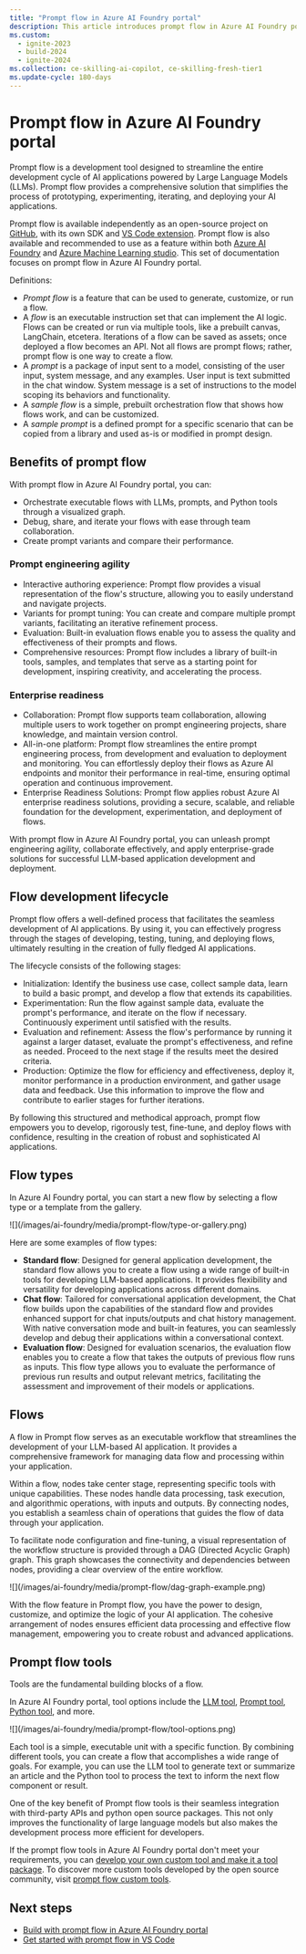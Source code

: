 ```yaml
---
title: "Prompt flow in Azure AI Foundry portal"
description: This article introduces prompt flow in Azure AI Foundry portal.
ms.custom:
  - ignite-2023
  - build-2024
  - ignite-2024
ms.collection: ce-skilling-ai-copilot, ce-skilling-fresh-tier1
ms.update-cycle: 180-days
---
```


# Prompt flow in Azure AI Foundry portal


<FeaturePreview />

Prompt flow is a development tool designed to streamline the entire development cycle of AI applications powered by Large Language Models (LLMs). Prompt flow provides a comprehensive solution that simplifies the process of prototyping, experimenting, iterating, and deploying your AI applications.

Prompt flow is available independently as an open-source project on [GitHub](https://github.com/microsoft/promptflow), with its own SDK and [VS Code extension](https://marketplace.visualstudio.com/items?itemName=prompt-flow.prompt-flow). Prompt flow is also available and recommended to use as a feature within both [Azure AI Foundry](https://ai.azure.com/?cid=learnDocs) and [Azure Machine Learning studio](https://ml.azure.com). This set of documentation focuses on prompt flow in Azure AI Foundry portal.

Definitions:

- *Prompt flow* is a feature that can be used to generate, customize, or run a flow.
- A *flow* is an executable instruction set that can implement the AI logic.​​ Flows can be created or run via multiple tools, like a prebuilt canvas, LangChain, etcetera. Iterations of a flow can be saved as assets; once deployed a flow becomes an API. Not all flows are prompt flows; rather, prompt flow is one way to create a flow. 
- A *prompt* is a package of input sent to a model, consisting of the user input, system message, and any examples. User input is text submitted in the chat window. System message is a set of instructions to the model scoping its behaviors and functionality.
- A *sample flow* is a simple, prebuilt orchestration flow that shows how flows work, and can be customized. 
- A *sample prompt* is a defined prompt for a specific scenario that can be copied from a library and used as-is or modified in prompt design. 

## Benefits of prompt flow

With prompt flow in Azure AI Foundry portal, you can:

- Orchestrate executable flows with LLMs, prompts, and Python tools through a visualized graph.
- Debug, share, and iterate your flows with ease through team collaboration.
- Create prompt variants and compare their performance.

### Prompt engineering agility

- Interactive authoring experience: Prompt flow provides a visual representation of the flow's structure, allowing you to easily understand and navigate projects. 
- Variants for prompt tuning: You can create and compare multiple prompt variants, facilitating an iterative refinement process.
- Evaluation: Built-in evaluation flows enable you to assess the quality and effectiveness of their prompts and flows.
- Comprehensive resources: Prompt flow includes a library of built-in tools, samples, and templates that serve as a starting point for development, inspiring creativity, and accelerating the process.

### Enterprise readiness

- Collaboration: Prompt flow supports team collaboration, allowing multiple users to work together on prompt engineering projects, share knowledge, and maintain version control.
- All-in-one platform: Prompt flow streamlines the entire prompt engineering process, from development and evaluation to deployment and monitoring. You can effortlessly deploy their flows as Azure AI endpoints and monitor their performance in real-time, ensuring optimal operation and continuous improvement.
- Enterprise Readiness Solutions: Prompt flow applies robust Azure AI enterprise readiness solutions, providing a secure, scalable, and reliable foundation for the development, experimentation, and deployment of flows.

With prompt flow in Azure AI Foundry portal, you can unleash prompt engineering agility, collaborate effectively, and apply enterprise-grade solutions for successful LLM-based application development and deployment.

## Flow development lifecycle

Prompt flow offers a well-defined process that facilitates the seamless development of AI applications. By using it, you can effectively progress through the stages of developing, testing, tuning, and deploying flows, ultimately resulting in the creation of fully fledged AI applications.

The lifecycle consists of the following stages:

- Initialization: Identify the business use case, collect sample data, learn to build a basic prompt, and develop a flow that extends its capabilities.
- Experimentation: Run the flow against sample data, evaluate the prompt's performance, and iterate on the flow if necessary. Continuously experiment until satisfied with the results.
- Evaluation and refinement: Assess the flow's performance by running it against a larger dataset, evaluate the prompt's effectiveness, and refine as needed. Proceed to the next stage if the results meet the desired criteria.
- Production: Optimize the flow for efficiency and effectiveness, deploy it, monitor performance in a production environment, and gather usage data and feedback. Use this information to improve the flow and contribute to earlier stages for further iterations.

By following this structured and methodical approach, prompt flow empowers you to develop, rigorously test, fine-tune, and deploy flows with confidence, resulting in the creation of robust and sophisticated AI applications.

## Flow types

In Azure AI Foundry portal, you can start a new flow by selecting a flow type or a template from the gallery. 

<Frame>
  ![](/images/ai-foundry/media/prompt-flow/type-or-gallery.png)
</Frame>
    
Here are some examples of flow types:

- **Standard flow**: Designed for general application development, the standard flow allows you to create a flow using a wide range of built-in tools for developing LLM-based applications. It provides flexibility and versatility for developing applications across different domains.
- **Chat flow**: Tailored for conversational application development, the Chat flow builds upon the capabilities of the standard flow and provides enhanced support for chat inputs/outputs and chat history management. With native conversation mode and built-in features, you can seamlessly develop and debug their applications within a conversational context.
- **Evaluation flow**: Designed for evaluation scenarios, the evaluation flow enables you to create a flow that takes the outputs of previous flow runs as inputs. This flow type allows you to evaluate the performance of previous run results and output relevant metrics, facilitating the assessment and improvement of their models or applications.

## Flows

A flow in Prompt flow serves as an executable workflow that streamlines the development of your LLM-based AI application. It provides a comprehensive framework for managing data flow and processing within your application.

Within a flow, nodes take center stage, representing specific tools with unique capabilities. These nodes handle data processing, task execution, and algorithmic operations, with inputs and outputs. By connecting nodes, you establish a seamless chain of operations that guides the flow of data through your application.

To facilitate node configuration and fine-tuning, a visual representation of the workflow structure is provided through a DAG (Directed Acyclic Graph) graph. This graph showcases the connectivity and dependencies between nodes, providing a clear overview of the entire workflow.

<Frame>
  ![](/images/ai-foundry/media/prompt-flow/dag-graph-example.png)
</Frame>
    
With the flow feature in Prompt flow, you have the power to design, customize, and optimize the logic of your AI application. The cohesive arrangement of nodes ensures efficient data processing and effective flow management, empowering you to create robust and advanced applications.

## Prompt flow tools

Tools are the fundamental building blocks of a flow.

In Azure AI Foundry portal, tool options include the [LLM tool](../how-to/prompt-flow-tools/llm-tool), [Prompt tool](../how-to/prompt-flow-tools/prompt-tool), [Python tool](../how-to/prompt-flow-tools/python-tool), and more.

<Frame>
  ![](/images/ai-foundry/media/prompt-flow/tool-options.png)
</Frame>
    
Each tool is a simple, executable unit with a specific function. By combining different tools, you can create a flow that accomplishes a wide range of goals. For example, you can use the LLM tool to generate text or summarize an article and the Python tool to process the text to inform the next flow component or result.

One of the key benefit of Prompt flow tools is their seamless integration with third-party APIs and python open source packages. This not only improves the functionality of large language models but also makes the development process more efficient for developers.

If the prompt flow tools in Azure AI Foundry portal don't meet your requirements, you can [develop your own custom tool and make it a tool package](https://microsoft.github.io/promptflow/how-to-guides/develop-a-tool/create-and-use-tool-package.html). To discover more custom tools developed by the open source community, visit [prompt flow custom tools](https://microsoft.github.io/promptflow/integrations/tools/index.html).

## Next steps

- [Build with prompt flow in Azure AI Foundry portal](../how-to/flow-develop)
- [Get started with prompt flow in VS Code](https://microsoft.github.io/promptflow/how-to-guides/quick-start.html)
